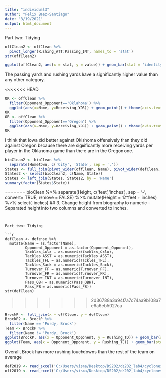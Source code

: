 ```yaml
---
title: "individual3"
author: "Felix Baez-Santiago"
date: "3/19/2021"
output: html_document
---
```

Part two: Tidying

```r
offClean2 <- offClean %>%
  pivot_longer(Rushing_ATT:Passing_INT, names_to = 'stat')
str(offClean2)
```

```r
ggplot(offClean2, aes(x = stat, y = value)) + geom_bar(stat = 'identity')
```

The passing yards and rushing yards have a significantly higher value than any other category.

<<<<<<< HEAD

```r
OK <- offClean %>%
  filter(Opponent_Opponent=='Oklahoma') %>%
  ggplot(aes(x=Name, y=Receiving_YDS)) + geom_point() + theme(axis.text.x = element_text(angle=90))
OK
OR <- offClean %>%
  filter(Opponent_Opponent=='Oregon') %>%
  ggplot(aes(x=Name, y=Receiving_YDS)) + geom_point() + theme(axis.text.x = element_text(angle=90))
OR
```
I think that Iowa did better against Oklahoma offensively than they did against Oregon because there are significantly more receiving yards per player in the Oklahoma game than there are in the Oregon one.


```r
bioClean2 <- bioClean %>%
  separate(Hometown, c('City', 'State', sep = ','))
States <- full_join(pivot_wider(offClean, Name), pivot_wider(defClean, Name))
States2 <- select(bioClean2, c(Name, State))
States <- left_join(States, States2, by = 'Name')
summary(factor(States$State))
```
=======
bioClean %>% separate(Height, c('feet','inches'), sep = '-', convert= TRUE, remove = FALSE) %>% mutate(Height = 12*feet + inches) %>% select(-inches)
## 3. Change height from biography to numeric - Separated height into two columns and converted to inches.
```


Part two: Tidying

```r
defClean <- defense %>%
  mutate(Name = as.factor(Name),
         Opponent_Opponent = as.factor(Opponent_Opponent),
         Tackles_Solo = as.numeric(Tackles_Solo),
         Tackles_ASST = as.numeric(Tackles_ASST),
         Tackles_TFL = as.numeric(Tackles_TFL),
         Tackles_Sack = as.numeric(Tackles_Sack),
         Turnover_FF = as.numeric(Turnover_FF),
         Turnover_FR = as.numeric(Turnover_FR),
         Turnover_INT = as.numeric(Turnover_INT),
         Pass_QBH = as.numeric(Pass_QBH),
         Pass_PB = as.numeric(Pass_PB))
str(defClean)
``` 
>>>>>>> 2d36788a3a94f7a7c74aa9b108a7e6a6eb5027ca

```r
BrockP <- full_join(x = offClean, y = defClean)
BrockP2 <- BrockP %>%
  filter(Name == 'Purdy, Brock')
Team <- BrockP %>%
  filter(Name != 'Purdy, Brock')
ggplot(BrockP, aes(x = Opponent_Opponent, y = Rushing_TD)) + geom_bar(stat = 'identity')
ggplot(Team, aes(x = Opponent_Opponent, y = Rushing_TD)) + geom_bar(stat = 'identity')
```

Overall, Brock has more rushing touchdowns than the rest of the team on average


```r
def2019 <- read_excel('C:/Users/visma/Desktop/DS202/ds202_lab4/cyclonesFootball2019.xlsx', sheet='Defensive')
off2019 <- read_excel('C:/Users/visma/Desktop/DS202/ds202_lab4/cyclonesFootball2019.xlsx', sheet='Offensive')
```